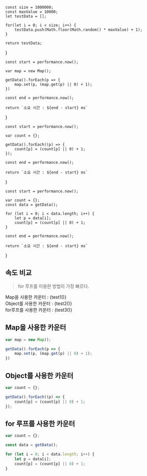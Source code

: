
    const size = 1000000;
    const maxValue = 10000;
    let testData = [];

    for(let i = 0; i < size; i++) {
        testData.push(Math.floor(Math.random() * maxValue) + 1);
    }

    return testData;
}


    const start = performance.now();

    var map = new Map();

    getData().forEach(p => {
        map.set(p, (map.get(p) || 0) + 1);
    })

    const end = performance.now();

    return `소요 시간 : ${end - start} ms`
}


    const start = performance.now();

    var count = {};

    getData().forEach((p) => {
        count[p] = (count[p] || 0) + 1;
    });

    const end = performance.now();

    return `소요 시간 : ${end - start} ms`
}


    const start = performance.now();

    var count = {};
    const data = getData();

    for (let i = 0; i < data.length; i++) {
        let p = data[i];
        count[p] = (count[p] || 0) + 1;
    }

    const end = performance.now();

    return `소요 시간 : ${end - start} ms`
}

## 속도 비교

> for 루프를 이용한 방법이 가장 빠르다.

Map을 사용한 카운터 : {test1()} <br/>
Object를 사용한 카운터 : {test2()} <br/>
for루프를 사용한 카운터 : {test3()} <br/>

## Map을 사용한 카운터

```js
var map = new Map();

getData().forEach(p => {
    map.set(p, (map.get(p) || 0) + 1);
})
```

## Object를 사용한 카운터

```js
var count = {};

getData().forEach((p) => {
    count[p] = (count[p] || 0) + 1;
});
```

## for 루프를 사용한 카운터

```js
var count = {};

const data = getData();

for (let i = 0; i < data.length; i++) {
    let p = data[i];
    count[p] = (count[p] || 0) + 1;
}
```